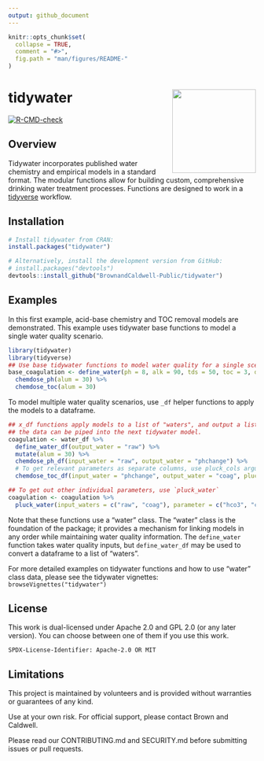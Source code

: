 ```yaml
---
output: github_document
---
```


<!-- README.md is generated from README.Rmd. Please edit that file -->

```r
knitr::opts_chunk$set(
  collapse = TRUE,
  comment = "#>",
  fig.path = "man/figures/README-"
)
```

# tidywater <img src="man/figures/tidywaterlogo.png" align="right" height = "170" />

<!-- badges: start -->
[![R-CMD-check](https://github.com/BrownandCaldwell-Public/tidywater/actions/workflows/R-CMD-check.yaml/badge.svg)](https://github.com/BrownandCaldwell-Public/tidywater/actions/workflows/R-CMD-check.yaml)
<!-- badges: end -->

## Overview 

Tidywater incorporates published water chemistry and empirical models in a standard format.
The modular functions allow for building custom, comprehensive drinking water treatment processes. 
Functions are designed to work in a [tidyverse](https://www.tidyverse.org/) workflow. 

## Installation


``` r
# Install tidywater from CRAN:
install.packages("tidywater")

# Alternatively, install the development version from GitHub:
# install.packages("devtools")
devtools::install_github("BrownandCaldwell-Public/tidywater")
```

## Examples

In this first example, acid-base chemistry and TOC removal models are demonstrated. This example 
uses tidywater base functions to model a single water quality scenario.

```r
library(tidywater)
library(tidyverse)
## Use base tidywater functions to model water quality for a single scenario.
base_coagulation <- define_water(ph = 8, alk = 90, tds = 50, toc = 3, doc = 2.8, uv254 = 0.08) %>%
  chemdose_ph(alum = 30) %>%
  chemdose_toc(alum = 30)
```

To model multiple water quality scenarios, use `_df` helper functions to 
apply the models to a dataframe.

```r
## x_df functions apply models to a list of "waters", and output a list of "waters" so that
## the data can be piped into the next tidywater model.
coagulation <- water_df %>%
  define_water_df(output_water = "raw") %>%
  mutate(alum = 30) %>%
  chemdose_ph_df(input_water = "raw", output_water = "phchange") %>%
  # To get relevant parameters as separate columns, use pluck_cols argument
  chemdose_toc_df(input_water = "phchange", output_water = "coag", pluck_cols = TRUE)

## To get out other individual parameters, use `pluck_water`
coagulation <- coagulation %>%
  pluck_water(input_waters = c("raw", "coag"), parameter = c("hco3", "co3"))
```

Note that these functions use a "water" class. The "water" class is the foundation of the package; 
it provides a mechanism for linking models in any order while maintaining water quality information.
The `define_water` function takes water quality inputs, but `define_water_df` may be used to convert
a dataframe to a list of "waters".

For more detailed examples on tidywater functions and how to use "water" class data, please see 
the tidywater vignettes: `browseVignettes("tidywater")`

## License

This work is dual-licensed under Apache 2.0 and GPL 2.0 (or any later version).
You can choose between one of them if you use this work.

`SPDX-License-Identifier: Apache-2.0 OR MIT`

## Limitations
This project is maintained by volunteers and is provided without warranties or guarantees of any kind.  

Use at your own risk. For official support, please contact Brown and Caldwell. 

Please read our CONTRIBUTING.md and SECURITY.md before submitting issues or pull requests. 
